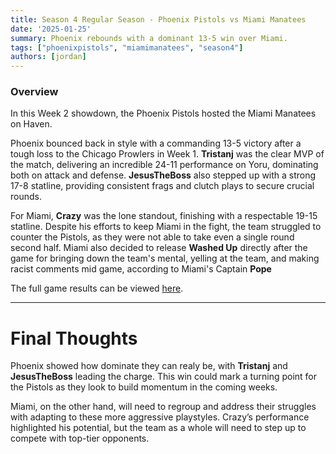 ```yaml
---
title: Season 4 Regular Season - Phoenix Pistols vs Miami Manatees
date: '2025-01-25'
summary: Phoenix rebounds with a dominant 13-5 win over Miami.
tags: ["phoenixpistols", "miamimanatees", "season4"]
authors: [jordan]
---
```

### Overview

In this Week 2 showdown, the Phoenix Pistols hosted the Miami Manatees on Haven.

Phoenix bounced back in style with a commanding 13-5 victory after a tough loss to the Chicago Prowlers in Week 1. **Tristanj** was the clear MVP of the match, delivering an incredible 24-11 performance on Yoru, dominating both on attack and defense. **JesusTheBoss** also stepped up with a strong 17-8 statline, providing consistent frags and clutch plays to secure crucial rounds.

For Miami, **Crazy** was the lone standout, finishing with a respectable 19-15 statline. Despite his efforts to keep Miami in the fight, the team struggled to counter the Pistols, as they were not able to take even a single round second half. Miami also decided to release **Washed Up** directly after the game for bringing down the team's mental, yelling at the team, and making racist comments mid game, according to Miami's Captain **Pope**

The full game results can be viewed [here](https://tracker.gg/valorant/profile/riot/KuJo%23kyla/customs).

---

# Final Thoughts

Phoenix showed how dominate they can realy be, with **Tristanj** and **JesusTheBoss** leading the charge. This win could mark a turning point for the Pistols as they look to build momentum in the coming weeks.

Miami, on the other hand, will need to regroup and address their struggles with adapting to these more aggressive playstyles. Crazy’s performance highlighted his potential, but the team as a whole will need to step up to compete with top-tier opponents.